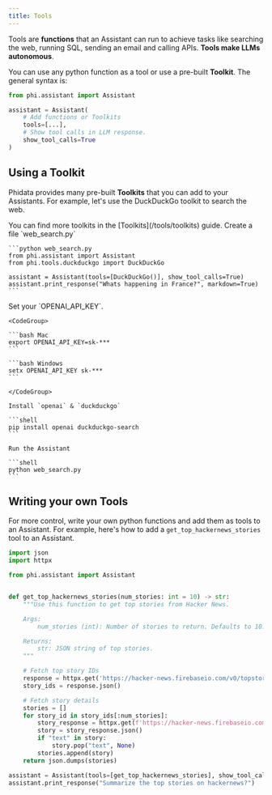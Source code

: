 ```yaml
---
title: Tools
---
```


Tools are **functions** that an Assistant can run to achieve tasks like searching the web, running SQL, sending an email and calling APIs. **Tools make LLMs autonomous**.

You can use any python function as a tool or use a pre-built **Toolkit**. The general syntax is:

```python
from phi.assistant import Assistant

assistant = Assistant(
    # Add functions or Toolkits
    tools=[...],
    # Show tool calls in LLM response.
    show_tool_calls=True
)
```

## Using a Toolkit

Phidata provides many pre-built **Toolkits** that you can add to your Assistants. For example, let's use the DuckDuckGo toolkit to search the web.

<Tip>
You can find more toolkits in the [Toolkits](/tools/toolkits) guide.
</Tip>

<Steps>
  <Step title="Create Web Search Assistant">
    Create a file `web_search.py`

    ```python web_search.py
    from phi.assistant import Assistant
    from phi.tools.duckduckgo import DuckDuckGo

    assistant = Assistant(tools=[DuckDuckGo()], show_tool_calls=True)
    assistant.print_response("Whats happening in France?", markdown=True)
    ```

  </Step>
  <Step title="Run the Assistant">
    Set your `OPENAI_API_KEY`.

    <CodeGroup>

    ```bash Mac
    export OPENAI_API_KEY=sk-***
    ```

    ```bash Windows
    setx OPENAI_API_KEY sk-***
    ```

    </CodeGroup>

    Install `openai` & `duckduckgo`

    ```shell
    pip install openai duckduckgo-search
    ```

    Run the Assistant

    ```shell
    python web_search.py
    ```

  </Step>
</Steps>

## Writing your own Tools

For more control, write your own python functions and add them as tools to an Assistant. For example, here's how to add a `get_top_hackernews_stories` tool to an Assistant.

```python hn_assistant.py
import json
import httpx

from phi.assistant import Assistant


def get_top_hackernews_stories(num_stories: int = 10) -> str:
    """Use this function to get top stories from Hacker News.

    Args:
        num_stories (int): Number of stories to return. Defaults to 10.

    Returns:
        str: JSON string of top stories.
    """

    # Fetch top story IDs
    response = httpx.get('https://hacker-news.firebaseio.com/v0/topstories.json')
    story_ids = response.json()

    # Fetch story details
    stories = []
    for story_id in story_ids[:num_stories]:
        story_response = httpx.get(f'https://hacker-news.firebaseio.com/v0/item/{story_id}.json')
        story = story_response.json()
        if "text" in story:
            story.pop("text", None)
        stories.append(story)
    return json.dumps(stories)

assistant = Assistant(tools=[get_top_hackernews_stories], show_tool_calls=True)
assistant.print_response("Summarize the top stories on hackernews?")
```

<Snippet file="message-us-discord.mdx" />

